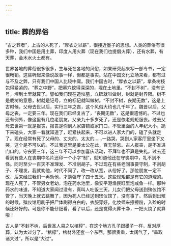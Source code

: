 ```yaml
---
---
---
```

title: 葬的异俗
---




“古之葬者”，上古的人死了，“厚衣之以薪”，很接近墨子的思想。人类的葬俗有很多种，我们中国是用土葬，印度人用火葬（现在我们也提倡火葬），还有水葬，有天葬，金木水火土都有。

世界各地的葬俗很多很多，生与死在各地的风俗，如果研究起来写一部专书，一定很畅销。这些听起来像说故事一样，但都是事实。站在中国文化立场来看，都有过与不及之弊，只有我们中国人比较中庸。我们中国古时，“厚衣之以薪”，拿条树枝包得紧紧的，“葬之中野”，把墓穴挖得深深的，埋在土地里。“不封不树”，没有记号，埋到土里就算了。譬如我们现在造坟墓，立碑就叫做封，封就是封界限。树不是栽树的意思，树就是记号，立的标记就叫做树。“不封不树，丧期无数”，这是上古时候，父母去世以后，实行三年之丧，这个风俗大约也几千年了。魏晋以后，父母之丧，一定要三年。现在我们已经复古了，“丧期无数”，这是很遗憾的。不过也还有例外，像这里有几位老朋友，父亲九十多岁死了，还是依老规矩服丧。过去父母去世第一就是报丧，报丧是你到人家店铺或家门口，不管里面的人年纪大小，跪下来磕头，大家一看就知道了，赶紧扶起来，不可以进人家大门的，磕了头就走了。现在经常有死了父母的、丈夫的、太太的……一路哭，哭到人家客厅里坐下又哭，这个是不可以的。不过我这里是姜太公在此，百无禁忌。古人报丧，是不准进门口的。守丧要三年，这三年不可以参加喜庆活动，不拜年也不算是失礼。过去还看到有些人在丧期中名片还印一个小字“制”，就知道他还在守丧期中，礼不到不怪。同时至少一百天不准理发、不准刮胡子。不过现在有些老同事要守制，不刮胡子、不理发，我就劝他，时代不同了，改一改从宽，从俗好了。那位朋友一定不改，后来经过我们一再劝他，才勉强守了四十五天。这些规矩都是有它的道理的。现在人死了，不管男女老幼，泡在药水池里，像安平港渔民缸里泡咸鱼一样。那种药水的味道，不知道大家闻过没有，真叫人吐饭三天。儿女们把父母送到殡仪馆不管了，当天晚上就去跳舞了，因为死人已经送到殡仪馆了，没有事了。然后到出殡的时候，殡仪馆用刷子把尸体刷得白白的，衣服穿好，化妆师来擦擦粉，入殓的时候还好好的。可是你不能仔细看，看了以后，还是觉得火葬干净，一把火烧了就算啦！

古人是“不封不树，后世圣人易之以棺椁”，在这个地方孔子跟墨子一样，反对厚葬，认为太过分了。“棺椁”，棺材外还套一个东西，那很贵重，太阔气了，“盖取诸大过”，所以是“大过”。